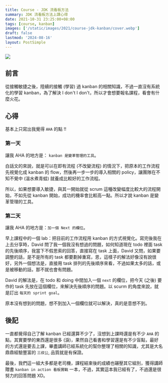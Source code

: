 ```yaml
---
title: Course - JDK 流看板方法
summary: JDK 流看板方法上課心得
date: 2021-10-31 23:25:00+08:00
tags: [course, kanban]
images: ['/static/images/2021/course-jdk-kanban/cover.webp']
draft: false
lastmod: '2024-08-16'
layout: PostSimple
---
```


![](/static/images/2021/course-jdk-kanban/cover.webp)

## 前言

從接觸敏捷之後，陸續的接觸 (學習) 過 kanban 的相關知識，不過一直沒有系統化的學習 kanban，為了解決 I don't I don't，所以才會想要報名課程，看會有什麼火花。

## 心得

基本上只寫出我覺得 `AHA` 的點 !!

### 第一天

讓我 AHA 的地方是： `kanban 是變革管理的工具`。

白話文的來說，就是可以在即有流程 (不改變流程) 的情況下，把原本的工作流程先視覺化成 kanban 的 flow，然後再一步一步的導入相關的 policy，讓團隊在不知不覺中 (溫水煮青蛙) 就養成比較好的工作流程。

所以，如果想要導入敏捷，與其一開始就從 scrum 這種改變幅度比較大的流程開始，不如先從 kanban 開始，成功的機率會比較高一點。所以才說 kanban 是變革管理的工具。

### 第二天

讓我 AHA 的地方是：`加一個 Next 的欄位`。

早上課程中的一個 lab：把目前的工作流程用 kanban 的方式視覺化。寫完後我在上去分享時，David 問了我一個我沒有想過的問題，如何知道現在 todo 裡面 task 的先後順序，我當下不假思索的回答，直接寫在 task 上面，David 又問，如果要調整的話，是不是所有的 task 都要劃掉重寫，恩，這樣子的解法好像沒有說很好，另外一個想法是，直接用 task 排列的先後順序來看，不過如果太多的話，或是被移動的話，那不就也會有問題。

David 的解法是，在 todo 和 doing 中間加入一個 `next` 的欄位，把今天 (之後) 要作的 task 先放在這個欄位，來解決先後順序的問題。以 scurm 的角度來說，就是訂出 `每天的 sprint goal`。

原本沒有想到的問題，想不到加入一個欄位就可以解決，真的是意想不到。

## 後記

一直都覺得自己了解 kanban 已經還算不少了，沒想到上課時還是有不少 `AHA` 的點，其實要學的東西還是很多 (淚)，果然自己看書和學習還是有不少盲點，最好的方式還是要去上課，畢盡講師已經系統化的幫你整理了相關的知識，尤其是大名鼎鼎經驗豐富的 `三叔公`, 品質就是有保證。

最後，我們這一組大多都是老司機，課程結束後的成績也碾壓其它組別，獲得講師贈書 `kanban in action 看板實戰` 一本，不過，其實這本我已經有了，不過還是很努力的回答問題 XD。
